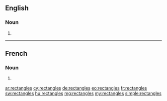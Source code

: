 ==English==

===Noun===
{{head|en}}

# {{plural of|rectangle}}

----

==French==

===Noun===
{{head|fr|g=m-p}}

# {{plural of|rectangle|lang=fr}}

[[ar:rectangles]]
[[cy:rectangles]]
[[de:rectangles]]
[[eo:rectangles]]
[[fr:rectangles]]
[[sw:rectangles]]
[[hu:rectangles]]
[[mg:rectangles]]
[[my:rectangles]]
[[simple:rectangles]]